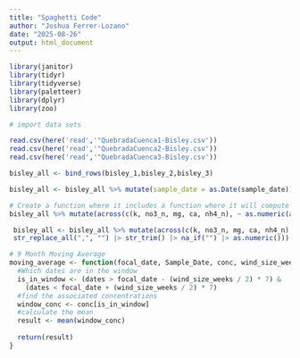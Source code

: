 ```yaml
---
title: "Spaghetti Code"
author: "Joshua Ferrer-Lozano"
date: "2025-08-26"
output: html_document
---
```

```r

library(janitor)
library(tidyr)
library(tidyverse)
library(paletteer)
library(dplyr)
library(zoo)
```

```r
# import data sets 

read.csv(here('read','"QuebradaCuenca1-Bisley.csv'))
read.csv(here('read','"QuebradaCuenca2-Bisley.csv'))
read.csv(here('read','"QuebradaCuenca3-Bisley.csv'))

bisley_all <- bind_rows(bisley_1,bisley_2,bisley_3)

```

```r
bisley_all <- bisley_all %>% mutate(sample_date = as.Date(sample_date)) %>% arrange(sample_id, sample_date)
```

```r
# Create a function where it includes a function where it will compute rolling means based on the column name or nutrient name
bisley_all %>% mutate(across(c(k, no3_n, mg, ca, nh4_n), ~ as.numeric(as.character(.))))

```
```r
 bisley_all <- bisley_all %>% mutate(across(c(k, no3_n, mg, ca, nh4_n), ~ .x |>as.character() |>
 str_replace_all(",", "") |> str_trim() |> na_if("") |> as.numeric()))
```

```r
# 9 Month Moving Average
moving_average <- function(focal_date, Sample_Date, conc, wind_size_weeks) {
  #Which dates are in the window
  is_in_window <- (dates > focal_date - (wind_size_weeks / 2) * 7) &
    (dates < focal_date + (wind_size_weeks / 2) * 7)
  #find the associated concentrations
  window_conc <- conc[is_in_window]
  #calculate the mean
  result <- mean(window_conc)
  
  return(result)
}

```



